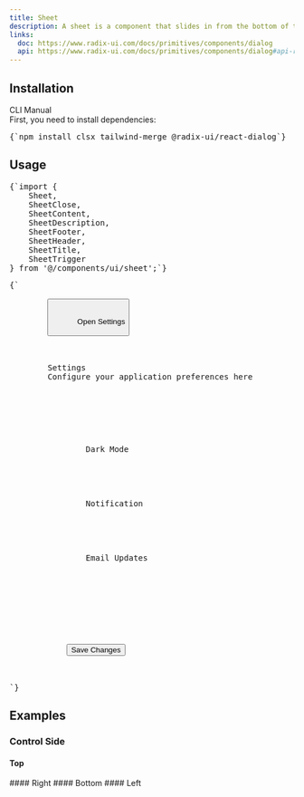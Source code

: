 ```yaml
---
title: Sheet
description: A sheet is a component that slides in from the bottom of the screen, typically used for displaying additional content or options without navigating away from the current screen.
links:
  doc: https://www.radix-ui.com/docs/primitives/components/dialog
  api: https://www.radix-ui.com/docs/primitives/components/dialog#api-reference
---
```


<ComponentPreview name="sheet-demo" />

## Installation
<CliCodeTabs>

<TabsList>
  <TabsTrigger value="cli">CLI</TabsTrigger>
  <TabsTrigger value="manual">Manual</TabsTrigger>
</TabsList>

<TabsContent value="cli">
<CliCodeTabs>
  <CodeCommands componentName="sheet"/>
</CliCodeTabs>
</TabsContent>

<TabsContent value="manual">
<div className="not-prose mdx:px-0 px-4">
  <Step>
    <StepItem title="Install Dependencies">
      First, you need to install dependencies:
      <Pre>{`npm install clsx tailwind-merge @radix-ui/react-dialog`}</Pre>
    </StepItem>
    <StepItem title="Create utils.ts">
      <ComponentUtilsText />
      <ComponentUtils />
    </StepItem>
    <StepItem title="Create Sheet Component">
      <ComponentSource name="sheet-demo" />
    </StepItem>
  </Step>
</div>
</TabsContent>
</CliCodeTabs>

## Usage

<div className="not-prose space-y-6">
  <Pre>{`import {
    Sheet,
    SheetClose,
    SheetContent,
    SheetDescription,
    SheetFooter,
    SheetHeader,
    SheetTitle,
    SheetTrigger
} from '@/components/ui/sheet';`}</Pre>
  <Pre>{`<Sheet>
    <SheetTrigger asChild>
        <Button variant="outline" className="flex items-center gap-2">
            <Settings size={16} />
            Open Settings
        </Button>
    </SheetTrigger>
    <SheetContent side="right">
    <SheetHeader>
        <SheetTitle>Settings</SheetTitle>
        <SheetDescription>Configure your application preferences here</SheetDescription>
    </SheetHeader>
    <div className="py-6">
        <div className="space-y-4">
            <div className="flex items-center justify-between">
                <Label htmlFor="dark-mode" className="text-sm font-medium leading-none peer-disabled:cursor-not-allowed peer-disabled:opacity-70">Dark Mode</Label>
                <Checkbox id="dark-mood" />
            </div>
            <div className="flex items-center justify-between">
                <Label htmlFor="notification" className="text-sm font-medium leading-none peer-disabled:cursor-not-allowed peer-disabled:opacity-70">Notification</Label>
                <Checkbox id="notification" />
            </div>
            <div className="flex items-center justify-between">
                <Label htmlFor="email-updates" className="text-sm font-medium leading-none peer-disabled:cursor-not-allowed peer-disabled:opacity-70">Email Updates</Label>
                <Checkbox id="email-updates" />
            </div>
        </div>
    </div>
    <SheetFooter>
        <SheetClose asChild>
            <Button>Save Changes</Button>
        </SheetClose>
    </SheetFooter>
  </SheetContent>
</Sheet>`}</Pre>
</div>

## Examples

### Control Side

#### Top

<ComponentPreview name="sheet-demo" variant="top" />
#### Right
<ComponentPreview name="sheet-demo" variant="right" />
#### Bottom
<ComponentPreview name="sheet-demo" variant="bottom" />
#### Left
<ComponentPreview name="sheet-demo" variant="left" />
